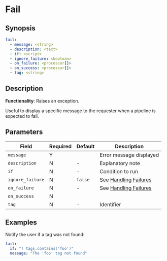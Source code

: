 # Fail

## Synopsis

```yaml {2}
fail:
  - message: <string>
  - description: <text>
  - if: <script>
  - ignore_failure: <boolean>
  - on_failure: <processor[]>
  - on_success: <processor[]>
  - tag: <string>
```

## Description

**Functionality**: Raises an exception.

Useful to display a specific message to the requester when a pipeline is expected to fail.

## Parameters

|Field|Required|Default|Description|
|---|---|---|---|
|`message`|Y||Error message displayed|
|`description`|N|-|Explanatory note|
|`if`|N|-|Condition to run|
|`ignore_failure`|N|`false`|See [Handling Failures](../handling-failures.mdx)|
|`on_failure`|N|-|See [Handling Failures](../handling-failures.mdx)|
|`on_success`|N|||
|`tag`|N|-|Identifier|

## Examples

Notify the user if a tag was not found:

```yaml
fail:
  if: "! tags.contains('foo')"
  message: "The 'foo' tag not found"
```
